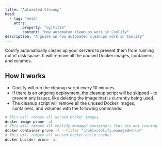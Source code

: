 ```yaml
---
title: "Automated Cleanup"
head:
  - tag: "meta"
    attrs:
        property: "og:title"
        content: "How automated cleanups work in Coolify"
description: "A guide on how automated cleanups work in Coolify"
---
```


Coolify automatically cleans up your servers to prevent them from running out of disk space. It will remove all the unused Docker images, containers, and volumes.

## How it works

- Coolify will run the cleanup script every 10 minutes.
- If there is an ongoing deployment, the cleanup script will be skipped - to prevent any issues, like deleting the image that is currently being used.
- The cleanup script will remove all the unused Docker images, containers, and volumes with the following commands:

```bash
# This will remove all unused Docker images
docker image prune -af
# This will remove all coolify.managed containers that are not running
docker container prune -f --filter "label=coolify.managed=true"
# This will remove all unused Docker build caches
docker builder prune -af
```
